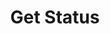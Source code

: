 ---
title: 'Get Status'
openapi: 'GET /api/request/aiclip/status'
description: 'Description of your new file.'
---